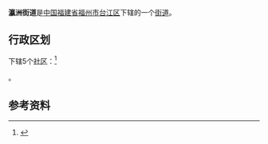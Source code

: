 {{中国乡级行政区|35/01/03/001/000
| 景观照片文件名 = 
| 景观照片描述 = 
| 汉语拼音 = 
| 通用拼音 = 
| 注音符號 = 
| 其它标音类型1 = 
| 其它标音1 = 
| 其它标音类型2 = 
| 其它标音2 = 
| 其它语言类型1 = 
| 其它语言地名1 = 
| 其它语言类型2 = 
| 其它语言地名2 = 
| 总面积 = 2.2平方公里
| 户籍人口 = 
| 户籍人口年份 = 
| 常住人口 = 55520人
| 常住人口年份 = 2020
| 人口密度 = 
| 行政区划 = 
| 官方网站 = 
| 政府驻地 = 六一中路464号
| 邮政编码 = 
| 电话区号 = 591
| 毗邻行政区 = 
| 位置图文件名 = 
| 位置图描述 = 
}}
'''瀛洲街道'''是[[中华人民共和国|中国]][[福建省|福建省]][[福州市|福州市]][[台江区|台江区]]下辖的一个[[街道办事处|街道]]。

== 行政区划 ==
{{PAGENAMEBASE}}下辖5个[[社区_(行政区划)|社区]]：<ref>{{PRC admin/ref sgc|35/01/03/001/000}}</ref>

{{PRC admin/children|35/01/03/001/000}}。

== 参考资料 ==

{{reflist}}

{{PRC admin/navcat|35/01/03/001/000}}